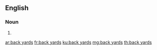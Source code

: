 {{also|backyards}}
==English==

===Noun===
{{head|en|noun plural form|head=[[back]] [[yard]]s}}

# {{plural of|back yard|lang=en}}

[[ar:back yards]]
[[fr:back yards]]
[[ku:back yards]]
[[mg:back yards]]
[[th:back yards]]